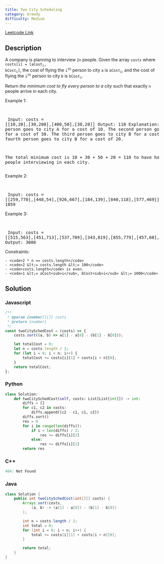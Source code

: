 ```yaml
---
title: Two City Scheduling
category: Greedy
difficulty: Medium
---
```


<Callout>

[Leetcode Link](https://leetcode.com/problems/two-city-scheduling)

</Callout>

## Description
A company is planning to interview <code>2n</code> people. Given the array <code>costs</code> where <code>costs[i] = [aCost<sub>i</sub>, bCost<sub>i</sub>]</code>, the cost of flying the <code>i<sup>th</sup></code> person to city <code>a</code> is <code>aCost<sub>i</sub></code>, and the cost of flying the <code>i<sup>th</sup></code> person to city <code>b</code> is <code>bCost<sub>i</sub></code>.

Return *the minimum cost to fly every person to a city* such that exactly <code>n</code> people arrive in each city.

 
Example 1:

<br /><pre className="overflow-x-auto">
Input: costs = [[10,20],[30,200],[400,50],[30,20]]
Output: 110
Explanation: 
The first person goes to city A for a cost of 10.
The second person goes to city A for a cost of 30.
The third person goes to city B for a cost of 50.
The fourth person goes to city B for a cost of 20.

The total minimum cost is 10 + 30 + 50 + 20 = 110 to have half the people interviewing in each city.
</pre>

Example 2:

<br /><pre className="overflow-x-auto">
Input: costs = [[259,770],[448,54],[926,667],[184,139],[840,118],[577,469]]
Output: 1859
</pre>

Example 3:

<br /><pre className="overflow-x-auto">
Input: costs = [[515,563],[451,713],[537,709],[343,819],[855,779],[457,60],[650,359],[631,42]]
Output: 3086
</pre>

 
Constraints:


	- <code>2 * n == costs.length</code>
	- <code>2 &lt;= costs.length &lt;= 100</code>
	- <code>costs.length</code> is even.
	- <code>1 &lt;= aCost<sub>i</sub>, bCost<sub>i</sub> &lt;= 1000</code>



## Solution

### Javascript
```javascript
/**
 * @param {number[][]} costs
 * @return {number}
 */
const twoCitySchedCost = (costs) => {
    costs.sort((a, b) => a[1] - a[0] - (b[1] - b[0]));

    let totalCost = 0;
    let n = costs.length / 2;
    for (let i = 0; i < n; i++) {
        totalCost += costs[i][1] + costs[i + n][0];
    }
    return totalCost;
};

```
### Python
```python
class Solution:
    def twoCitySchedCost(self, costs: List[List[int]]) -> int:
        diffs = []
        for c1, c2 in costs:
            diffs.append([c2 - c1, c1, c2])
        diffs.sort()
        res = 0
        for i in range(len(diffs)):
            if i < len(diffs) / 2:
                res += diffs[i][2]
            else:
                res += diffs[i][1]
        return res
```
### C++
```cpp
404: Not Found
```
### Java
```java
class Solution {
    public int twoCitySchedCost(int[][] costs) {
        Arrays.sort(costs, 
            (a, b) -> (a[1] - a[0]) - (b[1] - b[0])
        );

        int n = costs.length / 2;
        int total = 0;
        for (int i = 0; i < n; i++) { 
            total += costs[i][1] + costs[i + n][0];
        }

        return total;
    }
}
```


